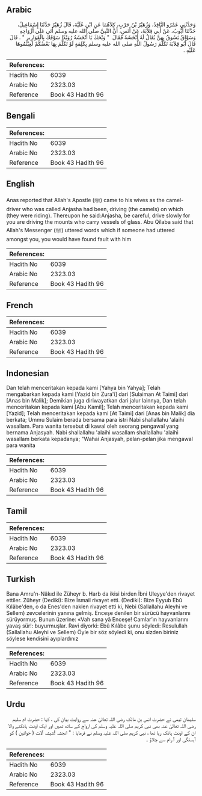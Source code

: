 ## Arabic


<div dir="rtl" lang="ar" style={{fontSize:'larger',backgroundColor:'#f8f9fa',padding:20}}>
وَحَدَّثَنِي عَمْرٌو النَّاقِدُ، وَزُهَيْرُ بْنُ حَرْبٍ، كِلاَهُمَا عَنِ ابْنِ عُلَيَّةَ، قَالَ زُهَيْرٌ حَدَّثَنَا إِسْمَاعِيلُ، حَدَّثَنَا أَيُّوبُ، عَنْ أَبِي قِلاَبَةَ، عَنْ أَنَسٍ، أَنَّ النَّبِيَّ صلى الله عليه وسلم أَتَى عَلَى أَزْوَاجِهِ وَسَوَّاقٌ يَسُوقُ بِهِنَّ يُقَالُ لَهُ أَنْجَشَةُ فَقَالَ ‏ "‏ وَيْحَكَ يَا أَنْجَشَةُ رُوَيْدًا سَوْقَكَ بِالْقَوَارِيرِ ‏"‏ ‏.‏ قَالَ قَالَ أَبُو قِلاَبَةَ تَكَلَّمَ رَسُولُ اللَّهِ صلى الله عليه وسلم بِكَلِمَةٍ لَوْ تَكَلَّمَ بِهَا بَعْضُكُمْ لَعِبْتُمُوهَا عَلَيْهِ ‏.‏
</div>
<div style={{backgroundColor:'#f8f9fa',padding:20, marginBottom: 10}}><table> <thead> <tr> <th>References:</th> <th></th> </tr> </thead> <tbody><tr><td>Hadith No</td><td>6039</td></tr><tr><td>Arabic No</td><td>2323.03</td></tr><tr><td>Reference</td><td>Book 43 Hadith 96</td></tr></tbody></table></div>

## Bengali


<div dir="ltr" lang="bn" style={{fontSize:'larger',backgroundColor:'#f8f9fa',padding:20}}>

</div>
<div style={{backgroundColor:'#f8f9fa',padding:20, marginBottom: 10}}><table> <thead> <tr> <th>References:</th> <th></th> </tr> </thead> <tbody><tr><td>Hadith No</td><td>6039</td></tr><tr><td>Arabic No</td><td>2323.03</td></tr><tr><td>Reference</td><td>Book 43 Hadith 96</td></tr></tbody></table></div>

## English


<div dir="ltr" lang="en" style={{fontSize:'larger',backgroundColor:'#f8f9fa',padding:20}}>
Anas reported that Allah's Apostle (ﷺ) came to his wives as the camel-driver who was called Anjasha had been, driving (the camels) on which (they were riding). Thereupon he said:Anjasha, be careful, drive slowly for you are driving the mounts who carry vessels of glass. Abu Qilaba said that Allah's Messenger (ﷺ) uttered words which if someone had uttered amongst you, you would have found fault with him
</div>
<div style={{backgroundColor:'#f8f9fa',padding:20, marginBottom: 10}}><table> <thead> <tr> <th>References:</th> <th></th> </tr> </thead> <tbody><tr><td>Hadith No</td><td>6039</td></tr><tr><td>Arabic No</td><td>2323.03</td></tr><tr><td>Reference</td><td>Book 43 Hadith 96</td></tr></tbody></table></div>

## French


<div dir="ltr" lang="fr" style={{fontSize:'larger',backgroundColor:'#f8f9fa',padding:20}}>

</div>
<div style={{backgroundColor:'#f8f9fa',padding:20, marginBottom: 10}}><table> <thead> <tr> <th>References:</th> <th></th> </tr> </thead> <tbody><tr><td>Hadith No</td><td>6039</td></tr><tr><td>Arabic No</td><td>2323.03</td></tr><tr><td>Reference</td><td>Book 43 Hadith 96</td></tr></tbody></table></div>

## Indonesian


<div dir="ltr" lang="id" style={{fontSize:'larger',backgroundColor:'#f8f9fa',padding:20}}>
Dan telah menceritakan kepada kami [Yahya bin Yahya]; Telah mengabarkan kepada kami [Yazid bin Zura'i] dari [Sulaiman At Taimi] dari [Anas bin Malik]; Demikian juga diriwayatkan dari jalur lainnya, Dan telah menceritakan kepada kami [Abu Kamil]; Telah menceritakan kepada kami [Yazid]; Telah menceritakan kepada kami [At Taimi] dari [Anas bin Malik] dia berkata; Ummu Sulaim berada bersama para istri Nabi shallallahu 'alaihi wasallam. Para wanita tersebut di kawal oleh seorang pengawal yang bernama Anjasyah. Nabi shallallahu 'alaihi wasallam shallallahu 'alaihi wasallam berkata kepadanya; "Wahai Anjasyah, pelan-pelan jika mengawal para wanita
</div>
<div style={{backgroundColor:'#f8f9fa',padding:20, marginBottom: 10}}><table> <thead> <tr> <th>References:</th> <th></th> </tr> </thead> <tbody><tr><td>Hadith No</td><td>6039</td></tr><tr><td>Arabic No</td><td>2323.03</td></tr><tr><td>Reference</td><td>Book 43 Hadith 96</td></tr></tbody></table></div>

## Tamil


<div dir="ltr" lang="ta" style={{fontSize:'larger',backgroundColor:'#f8f9fa',padding:20}}>

</div>
<div style={{backgroundColor:'#f8f9fa',padding:20, marginBottom: 10}}><table> <thead> <tr> <th>References:</th> <th></th> </tr> </thead> <tbody><tr><td>Hadith No</td><td>6039</td></tr><tr><td>Arabic No</td><td>2323.03</td></tr><tr><td>Reference</td><td>Book 43 Hadith 96</td></tr></tbody></table></div>

## Turkish


<div dir="ltr" lang="tr" style={{fontSize:'larger',backgroundColor:'#f8f9fa',padding:20}}>
Bana Amru'n-Nâkıd ile Züheyr b. Harb da ikisi birden İbni Uleyye'den rivayet ettiler. Züheyr (Dediki): Bize İsmail rivayet etti. (Dediki): Bize Eyyub Ebû Kılâbe'den, o da Enes'den naklen rivayet etti ki, Nebi (Sallallahu Aleyhi ve Sellem) zevcelerinin yanına gelmiş. Enceşe denilen bir sürücü hayvanlarını sürüyormuş. Bunun üzerine: «Vah sana yâ Enceşe! Camlar’ın hayvanlarını yavaş sür!: buyurmuşlar. Ravi diyorki: Ebû Kılâbe şunu söyledi: Resulullah (Sallallahu Aleyhi ve Sellem) Öyle bir söz söyledi ki, onu sizden biriniz söylese kendisini ayıplardınız
</div>
<div style={{backgroundColor:'#f8f9fa',padding:20, marginBottom: 10}}><table> <thead> <tr> <th>References:</th> <th></th> </tr> </thead> <tbody><tr><td>Hadith No</td><td>6039</td></tr><tr><td>Arabic No</td><td>2323.03</td></tr><tr><td>Reference</td><td>Book 43 Hadith 96</td></tr></tbody></table></div>

## Urdu


<div dir="rtl" lang="ur" style={{fontSize:'larger',backgroundColor:'#f8f9fa',padding:20}}>
سلیمان تیمی نے حضرت انس بن مالک رضی اللہ تعالیٰ عنہ سے روایت بیان کی ، کہا : حضرت ام سلیم رضی اللہ تعالیٰ عنہ بھی نبی کریم صلی اللہ علیہ وسلم کی ازواج کے ساتھ تھیں اور ایک اونٹ ہانکنے والا ان کے اونٹ ہانک رہا تھا ، نبی کریم صلی اللہ علیہ وسلم نے فرمایا : " انجشہ !شیشہ آلات ( خواتین ) کو آہستگی اور آ رام سے چلاؤ ۔
</div>
<div style={{backgroundColor:'#f8f9fa',padding:20, marginBottom: 10}}><table> <thead> <tr> <th>References:</th> <th></th> </tr> </thead> <tbody><tr><td>Hadith No</td><td>6039</td></tr><tr><td>Arabic No</td><td>2323.03</td></tr><tr><td>Reference</td><td>Book 43 Hadith 96</td></tr></tbody></table></div>